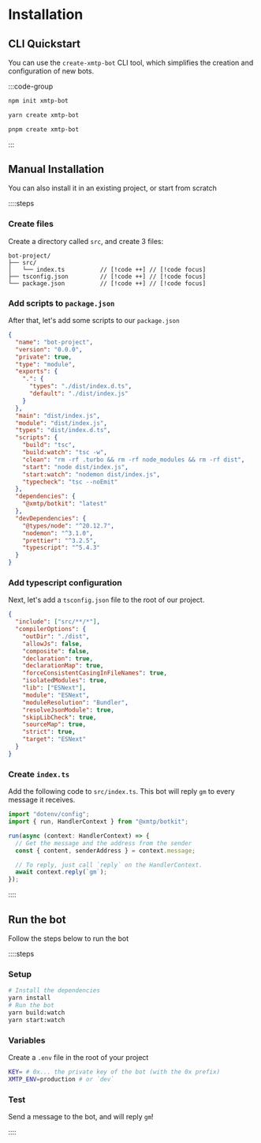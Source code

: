# Installation

## CLI Quickstart

You can use the `create-xmtp-bot` CLI tool, which simplifies the creation and configuration of new bots.

:::code-group

```bash [npm]
npm init xmtp-bot
```

```bash [yarn]
yarn create xmtp-bot
```

```bash [pnpm]
pnpm create xmtp-bot
```

:::

## Manual Installation

You can also install it in an existing project, or start from scratch

::::steps

### Create files

Create a directory called `src`, and create 3 files:

```
bot-project/
├── src/
│   └── index.ts          // [!code ++] // [!code focus]
├── tsconfig.json         // [!code ++] // [!code focus]
└── package.json          // [!code ++] // [!code focus]
```

### Add scripts to `package.json`

After that, let's add some scripts to our `package.json`

```json [package.json]
{
  "name": "bot-project",
  "version": "0.0.0",
  "private": true,
  "type": "module",
  "exports": {
    ".": {
      "types": "./dist/index.d.ts",
      "default": "./dist/index.js"
    }
  },
  "main": "dist/index.js",
  "module": "dist/index.js",
  "types": "dist/index.d.ts",
  "scripts": {
    "build": "tsc",
    "build:watch": "tsc -w",
    "clean": "rm -rf .turbo && rm -rf node_modules && rm -rf dist",
    "start": "node dist/index.js",
    "start:watch": "nodemon dist/index.js",
    "typecheck": "tsc --noEmit"
  },
  "dependencies": {
    "@xmtp/botkit": "latest"
  },
  "devDependencies": {
    "@types/node": "^20.12.7",
    "nodemon": "^3.1.0",
    "prettier": "^3.2.5",
    "typescript": "^5.4.3"
  }
}
```

### Add typescript configuration

Next, let's add a `tsconfig.json` file to the root of our project.

```json [tsconfig.json]
{
  "include": ["src/**/*"],
  "compilerOptions": {
    "outDir": "./dist",
    "allowJs": false,
    "composite": false,
    "declaration": true,
    "declarationMap": true,
    "forceConsistentCasingInFileNames": true,
    "isolatedModules": true,
    "lib": ["ESNext"],
    "module": "ESNext",
    "moduleResolution": "Bundler",
    "resolveJsonModule": true,
    "skipLibCheck": true,
    "sourceMap": true,
    "strict": true,
    "target": "ESNext"
  }
}
```

### Create `index.ts`

Add the following code to `src/index.ts`. This bot will reply `gm` to every message it receives.

```jsx [src/index.ts]
import "dotenv/config";
import { run, HandlerContext } from "@xmtp/botkit";

run(async (context: HandlerContext) => {
  // Get the message and the address from the sender
  const { content, senderAddress } = context.message;

  // To reply, just call `reply` on the HandlerContext.
  await context.reply(`gm`);
});

```

::::

## Run the bot

Follow the steps below to run the bot

::::steps

### Setup

```bash [cmd]
# Install the dependencies
yarn install
# Run the bot
yarn build:watch
yarn start:watch
```

### Variables

Create a `.env` file in the root of your project

```bash [cmd]
KEY= # 0x... the private key of the bot (with the 0x prefix)
XMTP_ENV=production # or `dev`
```

### Test

Send a message to the bot, and will reply `gm`!

::::
